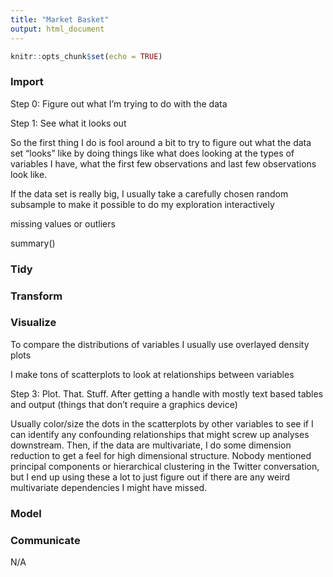 ```yaml
---
title: "Market Basket"
output: html_document
---
```


```r
knitr::opts_chunk$set(echo = TRUE)
```

### Import 

Step 0: Figure out what I’m trying to do with the data

Step 1: See what it looks out

So the first thing I do is fool around a bit to try to figure out what the data set “looks” like by doing things like what does looking at the types of variables I have, what the first few observations and last few observations look like.

If the data set is really big, I usually take a carefully chosen random subsample to make it possible to do my exploration interactively

 missing values or outliers

 summary() 

### Tidy

### Transform

### Visualize 

To compare the distributions of variables I usually use overlayed density plots 

I make tons of scatterplots to look at relationships between variables

Step 3: Plot. That. Stuff. After getting a handle with mostly text based tables and output (things that don’t require a graphics device)

Usually color/size the dots in the scatterplots by other variables to see if I can identify any confounding relationships that might screw up analyses downstream. Then, if the data are multivariate, I do some dimension reduction to get a feel for high dimensional structure. Nobody mentioned principal components or hierarchical clustering in the Twitter conversation, but I end up using these a lot to just figure out if there are any weird multivariate dependencies I might have missed.

### Model 

### Communicate

N/A
